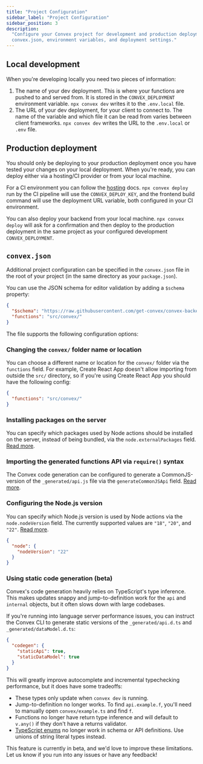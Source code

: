 ```yaml
---
title: "Project Configuration"
sidebar_label: "Project Configuration"
sidebar_position: 3
description:
  "Configure your Convex project for development and production deployment using
  convex.json, environment variables, and deployment settings."
---
```


## Local development

When you're developing locally you need two pieces of information:

1. The name of your dev deployment. This is where your functions are pushed to
   and served from. It is stored in the `CONVEX_DEPLOYMENT` environment
   variable. `npx convex dev` writes it to the `.env.local` file.
2. The URL of your dev deployment, for your client to connect to. The name of
   the variable and which file it can be read from varies between client
   frameworks. `npx convex dev` writes the URL to the `.env.local` or `.env`
   file.

## Production deployment

You should only be deploying to your production deployment once you have tested
your changes on your local deployment. When you're ready, you can deploy either
via a hosting/CI provider or from your local machine.

For a CI environment you can follow the
[hosting](/production/hosting/hosting.mdx) docs. `npx convex deploy` run by the
CI pipeline will use the `CONVEX_DEPLOY_KEY`, and the frontend build command
will use the deployment URL variable, both configured in your CI environment.

You can also deploy your backend from your local machine. `npx convex deploy`
will ask for a confirmation and then deploy to the production deployment in the
same project as your configured development `CONVEX_DEPLOYMENT`.

## `convex.json`

Additional project configuration can be specified in the `convex.json` file in
the root of your project (in the same directory as your `package.json`).

You can use the JSON schema for editor validation by adding a `$schema`
property:

```json title="convex.json"
{
  "$schema": "https://raw.githubusercontent.com/get-convex/convex-backend/refs/heads/main/npm-packages/convex/schemas/convex.schema.json",
  "functions": "src/convex/"
}
```

The file supports the following configuration options:

### Changing the `convex/` folder name or location

You can choose a different name or location for the `convex/` folder via the
`functions` field. For example, Create React App doesn't allow importing from
outside the `src/` directory, so if you're using Create React App you should
have the following config:

```json title="convex.json"
{
  "functions": "src/convex/"
}
```

### Installing packages on the server

You can specify which packages used by Node actions should be installed on the
server, instead of being bundled, via the `node.externalPackages` field.
[Read more](/functions/bundling.mdx#external-packages).

### Importing the generated functions API via `require()` syntax

The Convex code generation can be configured to generate a CommonJS-version of
the `_generated/api.js` file via the `generateCommonJSApi` field.
[Read more](/client/javascript/node.mdx#javascript-with-commonjs-require-syntax).

### Configuring the Node.js version

You can specify which Node.js version is used by Node actions via the
`node.nodeVersion` field. The currently supported values are `"18"`, `"20"`, and
`"22"`. [Read more](/functions/runtimes.mdx#nodejs-version-configuration).

```json title="convex.json"
{
  "node": {
    "nodeVersion": "22"
  }
}
```

### Using static code generation (beta)

Convex's code generation heavily relies on TypeScript's type inference. This
makes updates snappy and jump-to-definition work for the `api` and `internal`
objects, but it often slows down with large codebases.

If you're running into language server performance issues, you can instruct the
Convex CLI to generate static versions of the `_generated/api.d.ts` and
`_generated/dataModel.d.ts`:

```json title="convex.json"
{
  "codegen": {
    "staticApi": true,
    "staticDataModel": true
  }
}
```

This will greatly improve autocomplete and incremental typechecking performance,
but it does have some tradeoffs:

- These types only update when `convex dev` is running.
- Jump-to-definition no longer works. To find `api.example.f`, you'll need to
  manually open `convex/example.ts` and find `f`.
- Functions no longer have return type inference and will default to `v.any()`
  if they don't have a returns validator.
- [TypeScript enums](https://www.typescriptlang.org/docs/handbook/enums.html) no
  longer work in schema or API definitions. Use unions of string literal types
  instead.

This feature is currently in beta, and we'd love to improve these limitations.
Let us know if you run into any issues or have any feedback!
